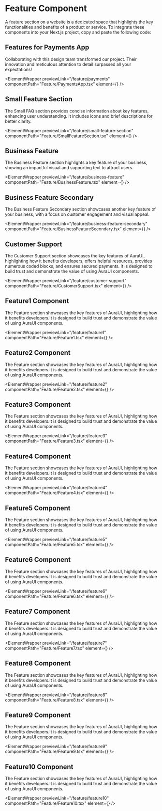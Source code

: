 


# Feature Component

A feature section on a website is a dedicated space that highlights the key functionalities and benefits of a product or service.
To integrate these components into your Next.js project, copy and paste the following code:

## Features for Payments App

Collaborating with this design team transformed our project. Their innovation and meticulous attention to detail surpassed all your expectations!

<ElementWrapper
  previewLink="/feature/payments"
  componentPath="Feature/PaymentsApp.tsx"
  element={<PaymentsApp />}
/>

## Small Feature Section

The Small FAQ section provides concise information about key features, enhancing user understanding. It includes icons and brief descriptions for better clarity.

<ElementWrapper
  previewLink="/feature/small-feature-section"
  componentPath="Feature/SmallFeatureSection.tsx"
  element={<SmallFeatureSection />}
/>

## Business Feature

The Business Feature section highlights a key feature of your business, showing an impactful visual and supporting text to attract users.

<ElementWrapper
  previewLink="/feature/business-feature"
  componentPath="Feature/BusinessFeature.tsx"
  element={<BusinessFeature />}
/>

## Business Feature Secondary

The Business Feature Secondary section showcases another key feature of your business, with a focus on customer engagement and visual appeal.

<ElementWrapper
  previewLink="/feature/business-feature-secondary"
  componentPath="Feature/BusinessFeatureSecondary.tsx"
  element={<BusinessFeatureSecondary />}
/>

## Customer Support

The Customer Support section showcases the key features of AuraUI, highlighting how it benefits developers, offers helpful resources, provides numerous coded blocks, and ensures secured payments. It is designed to build trust and demonstrate the value of using AuraUI components.

<ElementWrapper
  previewLink="/feature/customer-support"
  componentPath="Feature/CustomerSupport.tsx"
  element={<CustomerSupport />}
/>

## Feature1 Component

The Feature section showcases the key features of AuraUI, highlighting how it benefits developers.It is designed to build trust and demonstrate the value of using AuraUI components.

<ElementWrapper
  previewLink="/feature/feature1"
  componentPath="Feature/Feature1.tsx"
  element={<Feature1 />}
/>

## Feature2 Component

The Feature section showcases the key features of AuraUI, highlighting how it benefits developers.It is designed to build trust and demonstrate the value of using AuraUI components.

<ElementWrapper
  previewLink="/feature/feature2"
  componentPath="Feature/Feature2.tsx"
  element={<Feature2 />}
/>
## Feature3 Component

The Feature section showcases the key features of AuraUI, highlighting how it benefits developers.It is designed to build trust and demonstrate the value of using AuraUI components.

<ElementWrapper
  previewLink="/feature/feature3"
  componentPath="Feature/Feature3.tsx"
  element={<Feature3 />}
/>

## Feature4 Component

The Feature section showcases the key features of AuraUI, highlighting how it benefits developers.It is designed to build trust and demonstrate the value of using AuraUI components.

<ElementWrapper
  previewLink="/feature/feature4"
  componentPath="Feature/Feature4.tsx"
  element={<Feature4 />}
/>


## Feature5 Component

The Feature section showcases the key features of AuraUI, highlighting how it benefits developers.It is designed to build trust and demonstrate the value of using AuraUI components.

<ElementWrapper
  previewLink="/feature/feature5"
  componentPath="Feature/Feature5.tsx"
  element={<Feature5 />}
/>


## Feature6 Component

The Feature section showcases the key features of AuraUI, highlighting how it benefits developers.It is designed to build trust and demonstrate the value of using AuraUI components.

<ElementWrapper
  previewLink="/feature/feature6"
  componentPath="Feature/Feature6.tsx"
  element={<Feature6 />}
/>


## Feature7 Component

The Feature section showcases the key features of AuraUI, highlighting how it benefits developers.It is designed to build trust and demonstrate the value of using AuraUI components.

<ElementWrapper
  previewLink="/feature/feature7"
  componentPath="Feature/Feature7.tsx"
  element={<Feature7 />}
/>


## Feature8 Component

The Feature section showcases the key features of AuraUI, highlighting how it benefits developers.It is designed to build trust and demonstrate the value of using AuraUI components.

<ElementWrapper
  previewLink="/feature/feature8"
  componentPath="Feature/Feature8.tsx"
  element={<Feature8 />}
/>


## Feature9 Component

The Feature section showcases the key features of AuraUI, highlighting how it benefits developers.It is designed to build trust and demonstrate the value of using AuraUI components.

<ElementWrapper
  previewLink="/feature/feature9"
  componentPath="Feature/Feature9.tsx"
  element={<Feature9 />}
/>


## Feature10 Component

The Feature section showcases the key features of AuraUI, highlighting how it benefits developers.It is designed to build trust and demonstrate the value of using AuraUI components.

<ElementWrapper
  previewLink="/feature/feature10"
  componentPath="Feature/Feature10.tsx"
  element={<Feature10 />}
/>



